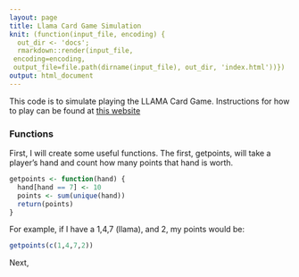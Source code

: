 ```yaml
---
layout: page
title: Llama Card Game Simulation
knit: (function(input_file, encoding) {
  out_dir <- 'docs';
  rmarkdown::render(input_file,
 encoding=encoding,
 output_file=file.path(dirname(input_file), out_dir, 'index.html'))})
output: html_document
---
```


This code is to simulate playing the LLAMA Card Game. 
Instructions for how to play can be found at [this website](https://www.amigo.games/content/ap/rule/19420--031-2019-Lama_Manual_002_LAYOUT[1].pdf)

### Functions
First, I will create some useful functions.
The first, getpoints, will take a player's hand and count how many points that hand is worth.
```r
getpoints <- function(hand) {
  hand[hand == 7] <- 10
  points <- sum(unique(hand))
  return(points)
}
```
For example, if I have a 1,4,7 (llama), and 2, my points would be:
```r
getpoints(c(1,4,7,2))
```
Next,
